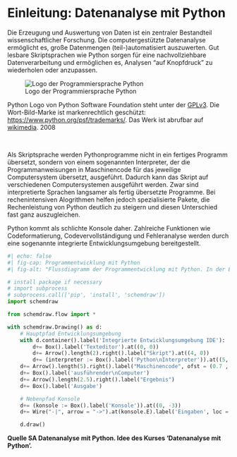 # Einleitung: Datenanalyse mit Python
Die Erzeugung und Auswertung von Daten ist ein zentraler Bestandteil wissenschaftlicher Forschung. Die computergestützte Datenanalyse ermöglicht es, große Datenmengen (teil-)automatisiert auszuwerten. Gut lesbare Skriptsprachen wie Python sorgen für eine nachvollziehbare Datenverarbeitung und ermöglichen es, Analysen "auf Knopfdruck" zu wiederholen oder anzupassen.

::: {.border}
![Logo der Programmiersprache Python](skript/00-bilder/python-logo-and-wordmark-cc0-tm.png)

Python Logo von Python Software Foundation steht unter der [GPLv3](https://www.gnu.org/licenses/gpl-3.0.html). Die Wort-Bild-Marke ist markenrechtlich geschützt: <https://www.python.org/psf/trademarks/>. Das Werk ist abrufbar auf [wikimedia](https://de.m.wikipedia.org/wiki/Datei:Python_logo_and_wordmark.svg). 2008

::: 

&nbsp;

Als Skriptsprache werden Pythonprogramme nicht in ein fertiges Programm übersetzt, sondern von einem sogenannten Interpreter, der die Programmanweisungen in Maschinencode für das jeweilige Computersystem übersetzt, ausgeführt. Dadurch kann das Skript auf verschiedenen Computersystemen ausgeführt werden. Zwar sind interpretierte Sprachen langsamer als fertig übersetzte Programme. Bei rechenintensiven Alogrithmen helfen jedoch spezialisierte Pakete, die Rechenleistung von Python deutlich zu steigern und diesen Unterschied fast ganz auszugleichen.

Python kommt als schlichte Konsole daher. Zahlreiche Funktionen wie Codeformatierung, Codevervollständigung und Fehleranalyse werden durch eine sogenannte integrierte Entwicklungsumgebung bereitgestellt.

``` python
#| echo: false
#| fig-cap: Programmentwicklung mit Python
#| fig-alt: "Flussdiagramm der Programmentwicklung mit Python. In der Entwicklungsumgebung wird ein Skript geschrieben, in der Konsole können Eingaben getätigt werden. Der Python Interpreter verarbeitet diese in Maschinencode, den der ausführende Computer in ein Ergebnis verarbeitet und Ausgibt."

# install package if necessary
# import subprocess
# subprocess.call(['pip', 'install', 'schemdraw'])
import schemdraw

from schemdraw.flow import *

with schemdraw.Drawing() as d:
    # Hauptpfad Entwicklungsumgebung
    with d.container().label('Integrierte Entwicklungsumgebung IDE'):
        d+= Box().label('Texteditor').at((0, 0))
        d+= Arrow().length(2).right().label("Skript").at((4, 0))
        d+= (interpreter := Box().label('Python\nInterpreter')).at((5, 0))
    d+= Arrow().length(5).right().label("Maschinencode", ofst = (0.7 , 0))
    d+= Box().label('ausführender\nComputer')
    d+= Arrow().length(2.5).right().label("Ergebnis")
    d+= Box().label('Ausgabe')

    # Nebenpfad Konsole
    d+= (konsole := Box().label('Konsole')).at((0, -3))
    d+= Wire("-|", arrow = "->").at(konsole.E).label('Eingaben', loc = "bottom").to(interpreter.S) # .S + .E (oder andere Richtungsangaben) müssen gesetzt werden, -| definiert eine zunächst horizontale, rechtwinkelige Kante

    d.draw()
```

**Quelle SA Datenanalyse mit Python. Idee des Kurses 'Datenanalyse mit Python'.**